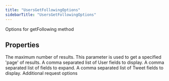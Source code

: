 ```yaml
---
title: "UsersGetFollowingOptions"
sidebarTitle: "UsersGetFollowingOptions"
---
```


Options for getFollowing method

## Properties

<ParamField name="maxResults" type="`number`">
The maximum number of results.
</ParamField>





<ParamField name="paginationToken" type="`string`">
This parameter is used to get a specified 'page' of results.
</ParamField>





<ParamField name="userfields" type="`any`[]">
A comma separated list of User fields to display.
</ParamField>





<ParamField name="expansions" type="`any`[]">
A comma separated list of fields to expand.
</ParamField>





<ParamField name="tweetfields" type="`any`[]">
A comma separated list of Tweet fields to display.
</ParamField>





<ParamField name="requestOptions" type="[`RequestOptions`](/xdks/typescript/reference/interfaces/RequestOptions)">
Additional request options
</ParamField>



